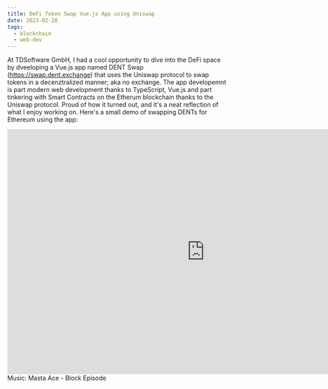 ```yaml
---
title: DeFi Token Swap Vue.js App using Uniswap 
date: 2023-02-28
tags:
  - blockchain
  - web-dev
---
```

At TDSoftware GmbH, I had a cool opportunity to dive into the DeFi space by dveeloping a Vue.js app named DENT Swap (https://swap.dent.exchange) that uses the Uniswap protocol to swap tokens in a decenztralized manner; aka no exchange.
The app developemnt is part modern web development thanks to TypeScript, Vue.js and part tinkering with Smart Contracts on the Etherum blockchain thanks to the Uniswap protocol. Proud of how it turned out, and it's a neat reflection of what I enjoy working on.
Here's a small demo of swapping DENTs for Ethereum using the app: 
<iframe src="https://player.vimeo.com/video/852807099?h=2ea2c42d26&autoplay=1&loop=1&color=c9ff23&title=0&byline=0&portrait=0" width="900" height="558" frameborder="0" allow="autoplay; fullscreen; picture-in-picture" allowfullscreen></iframe>
Music: Masta Ace - Block Episode 
    
